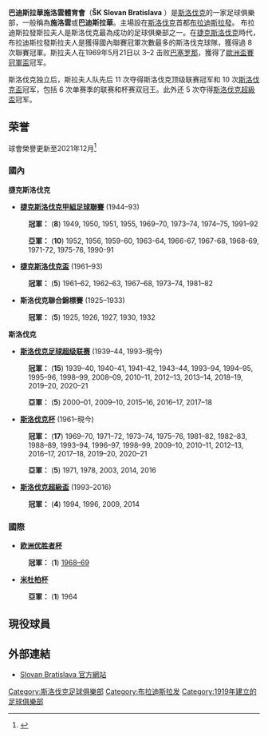 {{expand|time=2009-07-10T08:28:49+00:00}}
{{noteta
|G1=uefa
|G2=足球
|T=zh-hans:布拉迪斯拉发斯拉夫人足球俱乐部;zh-hk:巴迪斯拉華施洛雲體育會;zh-tw:布拉迪斯拉發施洛萬體育會;
|1=zh-hans:布拉迪斯拉发斯拉夫人足球俱乐部;zh-hk:巴迪斯拉華施洛雲體育會;zh-tw:布拉迪斯拉發施洛萬體育會;
|2=zh-hans:施洛万;zh-hk:施洛雲;zh-tw:施洛萬;
|3=zh-hans:布拉迪斯拉发;zh-hk:巴迪斯拉華;zh-tw:布拉迪斯拉發;
}}
{{Football club infobox
| clubname   = 施洛雲
| image      = [[檔案:布拉迪斯拉發斯洛萬體育會logo.png|180px]]
| fullname   = 施洛雲巴迪斯拉華體育會<br /> ŠK Slovan Bratislava futbal a.s.
| nickname   = ''Belasí''（天蓝色）
| founded    = 1919年5月3日
| ground     = 帕西恩基球场
| city       = [[斯洛伐克|斯洛伐克]]，[[布拉迪斯拉發|布拉迪斯拉發]]
| capacity   = 22.500人
| chairman   = 伊万·科莫特里克
| manager    = 扬·什维赫里克
| league     = [[斯洛伐克超級足球聯賽|斯洛伐克超級足球聯賽]]
| season     = 2021–22
| position   = 斯伐超，第 1 位
| website  = http://www.skslovan.com/
| pattern_la1   = _slovan2021h
| pattern_b1    = _slovan2021h
| pattern_ra1   = _slovan2021h
| pattern_sh1   = _slovan2021h
| pattern_so1   = _color_3_stripes_white
| leftarm1      = 00BFFF
| body1         = 00BFFF
| rightarm1     = 00BFFF
| shorts1       = 00BFFF
| socks1        = 00BFFF
| pattern_la2   = _slovan2021a
| pattern_b2    = _slovan2021a
| pattern_ra2   = _slovan2021a
| pattern_sh2   = _slovan2021a
| pattern_so2   = _slovan2021a
| leftarm2      = 000066
| body2         = 000066
| rightarm2     = 000066
| shorts2       = 000066
| socks2        = 000066
| pattern_la3   = _slovan2122t
| pattern_b3    = _slovan2122t
| pattern_ra3   = _slovan2122t
| pattern_sh3   = _slovan2122t
| pattern_so3   = _slovan1920h
| leftarm3      = FFFFFF
| body3         = FFFFFF
| rightarm3     = FFFFFF
| shorts3       = FFFFFF
| socks3        = FFFFFF
}}

'''巴迪斯拉華施洛雲體育會'''（''' ŠK Slovan Bratislava ''' ）是[[斯洛伐克|斯洛伐克]]的一家足球俱樂部，一般稱為'''施洛雲'''或'''巴迪斯拉華'''。主場設在[[斯洛伐克|斯洛伐克]]首都[[布拉迪斯拉發|布拉迪斯拉發]]。
布拉迪斯拉發斯拉夫人是斯洛伐克最為成功的足球俱樂部之一。在[[捷克斯洛伐克|捷克斯洛伐克]]時代，布拉迪斯拉發斯拉夫人是獲得國內聯賽冠軍次數最多的斯洛伐克球隊，獲得過 8 次聯賽冠軍。斯拉夫人在1969年5月21日以 3–2 击败[[巴塞罗那|巴塞罗那]]，獲得了[[歐洲盃賽冠軍盃|歐洲盃賽冠軍盃]]冠军。

斯洛伐克独立后，斯拉夫人队先后 11 次夺得斯洛伐克顶级联赛冠军和 10 次[[斯洛伐克盃|斯洛伐克盃]]冠军，包括 6 次单赛季的联赛和杯赛双冠王。此外还 5 次夺得[[斯洛伐克超級盃|斯洛伐克超級盃]]冠军。

==荣誉==
球會榮譽更新至2021年12月<ref>{{cite web |title=Slovan Bratislava - Club achievements |url=https://www.transfermarkt.com/slovan-bratislava/erfolge/verein/540 |website=www.transfermarkt.com |accessdate=2021-12-02 |language=en |archive-date=2021-12-02 |archive-url=https://web.archive.org/web/20211202132911/https://www.transfermarkt.com/slovan-bratislava/erfolge/verein/540 |dead-url=no }}</ref>
===國內===
{{flagicon|Czechoslovakia}} '''捷克斯洛伐克'''
* '''[[捷克斯洛伐克甲組足球聯賽|捷克斯洛伐克甲組足球聯賽]]''' (1944–93)
:{{Gold1}} '''冠軍：''' ('''8''')  1949, 1950, 1951, 1955, 1969–70, 1973–74, 1974–75, 1991–92
:{{Silver02}} '''亞軍：''' ('''10''') 1952, 1956, 1959-60, 1963-64, 1966-67, 1967-68, 1968-69, 1971-72, 1975-76, 1990-91
* '''[[捷克斯洛伐克盃|捷克斯洛伐克盃]]''' (1961–93)
:{{Gold1}} '''冠軍：''' ('''5''') 1961–62, 1962–63, 1967–68, 1973–74, 1981–82
* '''斯洛伐克聯合錦標賽''' (1925–1933)
:{{Gold1}} '''冠軍：''' ('''5''') 1925, 1926, 1927, 1930, 1932

{{flagicon|Slovakia}} '''斯洛伐克'''
* '''[[斯洛伐克足球超级联赛|斯洛伐克足球超级联赛]]''' (1939–44, 1993–現今)
:{{Gold1}} '''冠軍：''' ('''15''')  1939–40, 1940–41, 1941–42, 1943–44, 1993–94, 1994–95, 1995–96, 1998–99, 2008–09, 2010–11, 2012–13, 2013–14, 2018–19, 2019–20, 2020–21
:{{Silver02}} '''亞軍：''' ('''5''') 2000–01, 2009–10, 2015–16, 2016–17, 2017–18
* '''[[斯洛伐克杯|斯洛伐克杯]]''' (1961–現今)
:{{Gold1}} '''冠軍：''' ('''17''') 1969–70, 1971–72, 1973–74, 1975–76, 1981–82, 1982–83, 1988–89, 1993–94, 1996–97, 1998–99, 2009–10, 2010–11, 2012–13, 2016–17, 2017–18, 2019–20, 2020–21
:{{Silver02}} '''亞軍：''' ('''5''') 1971, 1978, 2003, 2014, 2016
* '''[[斯洛伐克超級盃|斯洛伐克超級盃]]'''  (1993–2016)
:{{Gold1}} '''冠軍：''' ('''4''')  1994, 1996, 2009, 2014

===國際===
* '''[[欧洲优胜者杯|欧洲优胜者杯]]'''
:{{Gold1}} '''冠軍：''' ('''1''') [[1968–69年歐洲盃賽冠軍盃|1968–69]]
* '''[[米杜柏杯|米杜柏杯]]'''
:{{Silver02}} '''亞軍：''' ('''1''') 1964

== 現役球員 ==
{{Fs start}}
{{Fs player | no=1  | nat=SVK | pos=GK | name= [[佩尔尼什|佩尔尼什]]}}
{{Fs player | no=3  | nat=SVK | pos=DF | name= [[尼尼亚伊|尼尼亚伊]]}}
{{Fs player | no=4  | nat=SVK | pos=DF | name= [[奇科什|奇科什]]}}
{{Fs player | no=5  | nat=SVK | pos=DF | name= [[扎胡门斯基|扎胡门斯基]]}}
{{Fs player | no=6  | nat=SVK | pos=DF | name= [[多布罗特卡|多布罗特卡]]}}
{{Fs player | no=7  | nat=SVK | pos=MF | name= [[库比克|库比克]]}}
{{Fs player | no=9  | nat=SVK | pos=FW | name= [[兹雷利亚克|兹雷利亚克]]}}
{{Fs player | no=10 | nat=SRB | pos=MF | name= [[米林科维奇|米林科维奇]]}} 
{{Fs player | no=11 | nat=SVK | pos=MF | name= [[奥尔舒拉|奥尔舒拉]]}}
{{Fs player | no=12 | nat=SVK | pos=MF | name= [[梅萨罗什|梅萨罗什]]}}
{{Fs player | no=15 | nat=SVK | pos=DF | name= [[科图拉|科图拉]]}}
{{Fs player | no=16 | nat=SVK | pos=DF | name= [[格罗西托|格罗西托]]}}
{{Fs player | no=17 | nat=SVK | pos=MF | name= [[什捷法尼克|什捷法尼克]]}}
{{Fs mid}}
{{Fs player | no=19 | nat=SVK | pos=DF | name= [[绍拉陶|绍拉陶]]}}
{{Fs player | no=20 | nat=GIN | pos=MF | name= [[赛杜巴·苏马|赛杜巴·苏马]]}}
{{Fs player | no=22 | nat=SVK | pos=GK | name= [[格莱夫|格莱夫]]}}
{{Fs player | no=23 | nat=SVK | pos=MF | name= [[卢卡什·加什帕洛维奇|卢卡什·加什帕洛维奇]]}}
{{Fs player | no=24 | nat=SVK | pos=MF | name= [[阿德里安·切尔马克|阿德里安·切尔马克]]}}
{{Fs player | no=25 | nat=SVK | pos=DF | name= [[西普里亚克|西普里亚克]]}}
{{Fs player | no=26 | nat=SVK | pos=DF | name= [[菲利普·久里什|菲利普·久里什]]}}
{{Fs player | no=27 | nat=SRB | pos=MF | name= [[西莫维奇|西莫维奇]]}}
{{Fs player | no=29 | nat=SVK | pos=MF | name= [[雅库贝克|雅库贝克]]}}
{{Fs player | no=30 | nat=SVK | pos=GK | name= [[科尔纳奇|科尔纳奇]]}}
{{Fs player | no=77 | nat=TRI | pos=FW | name= [[佩尔蒂埃|佩尔蒂埃]]}}
{{Fs player | no=81 | nat=SVK | pos=MF | name= [[拉西克|拉西克]]}}
{{Fs end}}
==外部連結==
* [http://www.skslovan.com/ Slovan Bratislava 官方網站] {{Wayback|url=http://www.skslovan.com/ |date=20210316205914 }} {{sk icon}}


{{斯洛伐克足球超级联赛}}
[[Category:斯洛伐克足球俱樂部|Category:斯洛伐克足球俱樂部]]
[[Category:布拉迪斯拉发|Category:布拉迪斯拉发]]
[[Category:1919年建立的足球俱樂部|Category:1919年建立的足球俱樂部]]